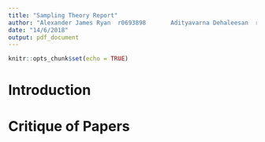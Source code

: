 ```yaml
---
title: "Sampling Theory Report"
author: "Alexander James Ryan  r0693898       Adityavarna Dehaleesan  r0690673"
date: "14/6/2018"
output: pdf_document
---
```


```r
knitr::opts_chunk$set(echo = TRUE)
```

# Introduction



# Critique of Papers








